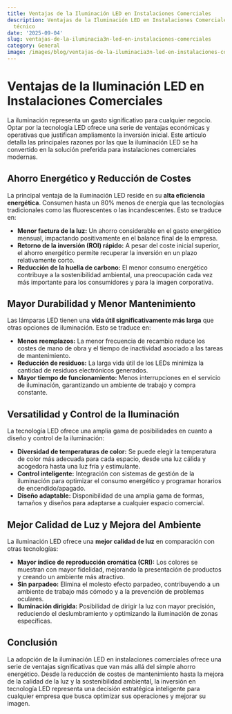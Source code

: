 ```yaml
---
title: Ventajas de la Iluminación LED en Instalaciones Comerciales
description: Ventajas de la Iluminación LED en Instalaciones Comerciales — artículo
  técnico
date: '2025-09-04'
slug: ventajas-de-la-iluminacia3n-led-en-instalaciones-comerciales
category: General
image: /images/blog/ventajas-de-la-iluminacia3n-led-en-instalaciones-comerciales/ventajas-de-la-iluminacia3n-led-en-instalaciones-comerciales-hero-001.webp
---
```


# Ventajas de la Iluminación LED en Instalaciones Comerciales

La iluminación representa un gasto significativo para cualquier negocio.  Optar por la tecnología LED ofrece una serie de ventajas económicas y operativas que justifican ampliamente la inversión inicial.  Este artículo detalla las principales razones por las que la iluminación LED se ha convertido en la solución preferida para instalaciones comerciales modernas.

## Ahorro Energético y Reducción de Costes

La principal ventaja de la iluminación LED reside en su **alta eficiencia energética**.  Consumen hasta un 80% menos de energía que las tecnologías tradicionales como las fluorescentes o las incandescentes. Esto se traduce en:

* **Menor factura de la luz:** Un ahorro considerable en el gasto energético mensual, impactando positivamente en el balance final de la empresa.
* **Retorno de la inversión (ROI) rápido:**  A pesar del coste inicial superior, el ahorro energético permite recuperar la inversión en un plazo relativamente corto.
* **Reducción de la huella de carbono:**  El menor consumo energético contribuye a la sostenibilidad ambiental, una preocupación cada vez más importante para los consumidores y para la imagen corporativa.


## Mayor Durabilidad y Menor Mantenimiento

Las lámparas LED tienen una **vida útil significativamente más larga** que otras opciones de iluminación.  Esto se traduce en:

* **Menos reemplazos:** La menor frecuencia de recambio reduce los costes de mano de obra y el tiempo de inactividad asociado a las tareas de mantenimiento.
* **Reducción de residuos:**  La larga vida útil de los LEDs minimiza la cantidad de residuos electrónicos generados.
* **Mayor tiempo de funcionamiento:**  Menos interrupciones en el servicio de iluminación, garantizando un ambiente de trabajo y compra constante.


## Versatilidad y Control de la Iluminación

La tecnología LED ofrece una amplia gama de posibilidades en cuanto a diseño y control de la iluminación:

* **Diversidad de temperaturas de color:**  Se puede elegir la temperatura de color más adecuada para cada espacio, desde una luz cálida y acogedora hasta una luz fría y estimulante.
* **Control inteligente:**  Integración con sistemas de gestión de la iluminación para optimizar el consumo energético y programar horarios de encendido/apagado.
* **Diseño adaptable:**  Disponibilidad de una amplia gama de formas, tamaños y diseños para adaptarse a cualquier espacio comercial.


## Mejor Calidad de Luz y Mejora del Ambiente

La iluminación LED ofrece una **mejor calidad de luz** en comparación con otras tecnologías:

* **Mayor índice de reproducción cromática (CRI):**  Los colores se muestran con mayor fidelidad, mejorando la presentación de productos y creando un ambiente más atractivo.
* **Sin parpadeo:**  Elimina el molesto efecto parpadeo, contribuyendo a un ambiente de trabajo más cómodo y a la prevención de problemas oculares.
* **Iluminación dirigida:**  Posibilidad de dirigir la luz con mayor precisión, reduciendo el deslumbramiento y optimizando la iluminación de zonas específicas.


## Conclusión

La adopción de la iluminación LED en instalaciones comerciales ofrece una serie de ventajas significativas que van más allá del simple ahorro energético. Desde la reducción de costes de mantenimiento hasta la mejora de la calidad de la luz y la sostenibilidad ambiental, la inversión en tecnología LED representa una decisión estratégica inteligente para cualquier empresa que busca optimizar sus operaciones y mejorar su imagen.
